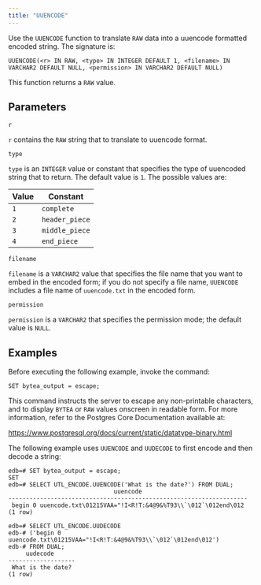 ```yaml
---
title: "UUENCODE"
---
```


Use the `UUENCODE` function to translate `RAW` data into a uuencode formatted encoded string. The signature is:

```text
UUENCODE(<r> IN RAW, <type> IN INTEGER DEFAULT 1, <filename> IN
VARCHAR2 DEFAULT NULL, <permission> IN VARCHAR2 DEFAULT NULL)
```

This function returns a `RAW` value.

## Parameters

`r`

 `r` contains the `RAW` string that to translate to uuencode format.

`type`

 `type` is an `INTEGER` value or constant that specifies the type of uuencoded string that to return. The default value is `1`. The possible values are:

| Value     | Constant       |
| --------- | -------------- |
| `1`       | `complete`     |
| `2`       | `header_piece` |
| `3`       | `middle_piece` |
| `4`       | `end_piece`    |

`filename`

 `filename` is a `VARCHAR2` value that specifies the file name that you want to embed in the encoded form; if you do not specify a file name, `UUENCODE` includes a file name of `uuencode.txt` in the encoded form.

`permission`

 `permission` is a `VARCHAR2` that specifies the permission mode; the default value is `NULL`.

## Examples

Before executing the following example, invoke the command:

```
SET bytea_output = escape;
```

This command instructs the server to escape any non-printable characters, and to display `BYTEA` or `RAW` values onscreen in readable form. For more information, refer to the Postgres Core Documentation available at:

<https://www.postgresql.org/docs/current/static/datatype-binary.html>

The following example uses `UUENCODE` and `UUDECODE` to first encode and then decode a string:

```text
edb=# SET bytea_output = escape;
SET
edb=# SELECT UTL_ENCODE.UUENCODE('What is the date?') FROM DUAL;
                              uuencode
--------------------------------------------------------------------
 begin 0 uuencode.txt\01215VAA="!I<R!T:&4@9&%T93\\`\012`\012end\012
(1 row)

edb=# SELECT UTL_ENCODE.UUDECODE
edb-# ('begin 0 uuencode.txt\01215VAA="!I<R!T:&4@9&%T93\\`\012`\012end\012')
edb-# FROM DUAL;
     uudecode
-------------------
 What is the date?
(1 row)
```
